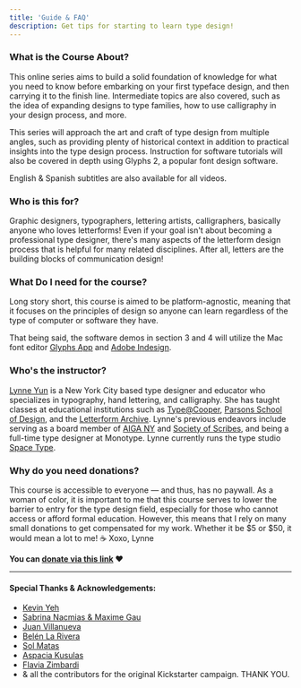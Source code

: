 ```yaml
---
title: 'Guide & FAQ'
description: Get tips for starting to learn type design!
---
```


### What is the Course About?

This online series aims to build a solid foundation of knowledge for what you need to know before embarking on your first typeface design, and then carrying it to the finish line. Intermediate topics are also covered, such as the idea of expanding designs to type families, how to use calligraphy in your design process, and more. 

This series will approach the art and craft of type design from multiple angles, such as providing plenty of historical context in addition to practical insights into the type design process. Instruction for software tutorials will also be covered in depth using Glyphs 2, a popular font design software.

English & Spanish subtitles are also available for all videos.

### Who is this for?

Graphic designers, typographers, lettering artists, calligraphers, basically anyone who loves letterforms! Even if your goal isn't about becoming a professional type designer, there's many aspects of the letterform design process that is helpful for many related disciplines. After all, letters are the building blocks of communication design!

### What Do I need for the course?

Long story short, this course is aimed to be platform-agnostic, meaning that it focuses on the principles of design so anyone can learn regardless of the type of computer or software they have. 

That being said, the software demos in section 3 and 4 will utilize the Mac font editor [Glyphs App](https://glyphsapp.com/) and [Adobe Indesign](https://www.adobe.com/products/indesign.html). 


### Who's the instructor?

[Lynne Yun](https://lynneyun.com/) is a New York City based type designer and educator who specializes in typography, hand lettering, and calligraphy. She has taught classes at educational institutions such as [Type@Cooper](http://coopertype.org/), [Parsons School of Design](https://www.newschool.edu/parsons/), and the [Letterform Archive](https://letterformarchive.org/). Lynne's previous endeavors include serving as a board member of [AIGA NY](https://www.aigany.org/) and [Society of Scribes](https://www.societyofscribes.org/), and being a full-time type designer at Monotype. Lynne currently runs the type studio [Space Type](https://spacetypeco.com/).

### Why do you need donations?

This course is accessible to everyone — and thus, has no paywall. As a woman of color, it is important to me that this course serves to lower the barrier to entry for the type design field, especially for those who cannot access or afford formal education. However, this means that I rely on many small donations to get compensated for my work. Whether it be $5 or $50, it would mean a lot to me! ☕️ Xoxo, Lynne

**You can [donate via this link](https://www.paypal.com/donate?hosted_button_id=EJMNLBTAH6WUA) ❤️** 

***

#### Special Thanks & Acknowledgements:

* [Kevin Yeh](https://www.kyeh.me/) 
* [Sabrina Nacmias & Maxime Gau](http://www.faireprojects.com/) 
* [Juan Villanueva](http://www.juankafka.com/) 
* [Belén La Rivera](http://www.belenlarivera.com/) 
* [Sol Matas](http://www.solmatas.com/)
* [Aspacia Kusulas](https://www.instagram.com/aspaciakusulas)
* [Flavia Zimbardi](https://flaviazim.com/) 
* & all the contributors for the original Kickstarter campaign. THANK YOU.